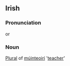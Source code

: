 ==Irish==
===Pronunciation===
{{IPA|[ˈmuːɲt&#690;oːr&#690;iː]}} or {{IPA|[muːɲˈt&#690;oːr&#690;iː]}}
===Noun===
[[Plural]] of [[múinteoirí]] '[[teacher]]'